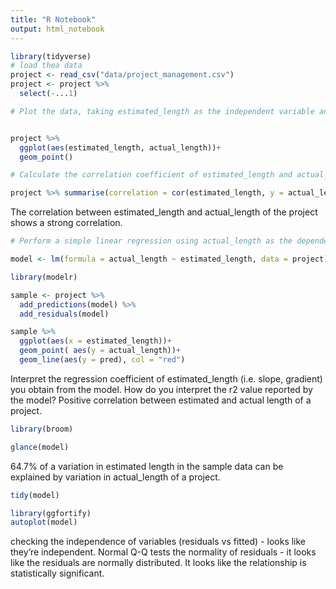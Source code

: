 ```yaml
---
title: "R Notebook"
output: html_notebook
---
```


```r

library(tidyverse)
# load thea data
project <- read_csv("data/project_management.csv")
project <- project %>% 
  select(-...1)

```

```r
# Plot the data, taking estimated_length as the independent variable and actual_length as the dependent variable.


project %>% 
  ggplot(aes(estimated_length, actual_length))+
  geom_point()

```

```r

# Calculate the correlation coefficient of estimated_length and actual_length and interpret the value you obtain.

project %>% summarise(correlation = cor(estimated_length, y = actual_length))
```
The correlation between estimated_length and actual_length of the project shows a strong correlation.

```r

# Perform a simple linear regression using actual_length as the dependent variable, and estimated_length as the independent variable. Save the model object to a variable.

model <- lm(formula = actual_length ~ estimated_length, data = project)

```
```r
library(modelr)

sample <- project %>% 
  add_predictions(model) %>% 
  add_residuals(model)
```
```r
sample %>% 
  ggplot(aes(x = estimated_length))+
  geom_point( aes(y = actual_length))+
  geom_line(aes(y = pred), col = "red")
```
Interpret the regression coefficient of estimated_length (i.e. slope, gradient) you obtain from the model. How do you interpret the r2 value reported by the model?
Positive correlation between estimated and actual length of a project. 
 
```r
library(broom)

glance(model)
```

64.7% of a variation in estimated length in the sample data can be explained  by variation in actual_length of a project.

```r
tidy(model)
```
```r
library(ggfortify)
autoplot(model)
```
checking the independence of variables (residuals vs fitted) - looks like  they're independent. Normal Q-Q tests the normality of residuals  - it looks like the residuals are normally distributed.
It looks like the relationship is statistically significant. 
